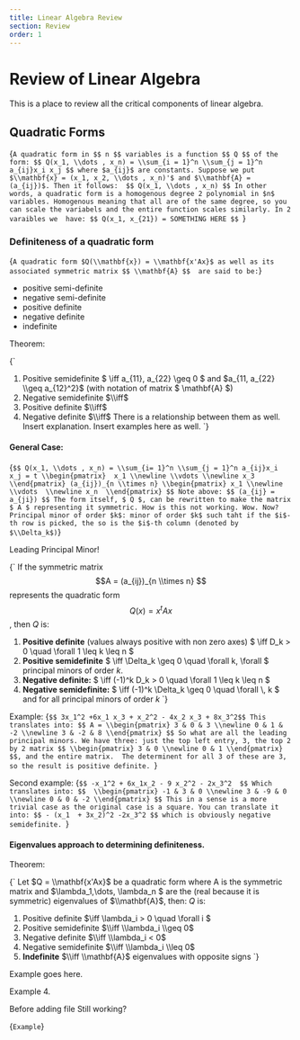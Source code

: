 ```yaml
---
title: Linear Algebra Review
section: Review
order: 1
---
```



# Review of Linear Algebra

This is a place to review all the critical components of linear algebra.

## Quadratic Forms
<Katex>{`
A quadratic form in $$ n $$ variables is a function $$ Q $$ of the form:
$$
Q(x_1, \\dots , x_n) = \\sum_{i = 1}^n \\sum_{j = 1}^n a_{ij}x_i x_j
$$
where $a_{ij}$ are constants. Suppose we put $\\mathbf{x} = (x_1, x_2, \\dots , x_n)'$ and $\\mathbf{A} = (a_{ij})$. Then it follows: 
$$
Q(x_1, \\dots , x_n)
$$
In other words, a quadratic form is a homogenous degree 2 polynomial in $n$ variables. Homogenous meaning that all are of the same degree, so you can scale the variabels and the entire function scales similarly. In 2 varaibles we  have:
$$
Q(x_1, x_{21}) = SOMETHING HERE
$$ 
`}</Katex>

### Definiteness of a quadratic form

<Katex>{`
A quadratic form $Q(\\mathbf{x}) = \\mathbf{x'Ax}$ as well as its associated symmetric matrix $$ \\mathbf{A} $$  are said to be:
`}</Katex>

- positive semi-definite
- negative semi-definite
- positive definite
- negative definite
- indefinite

Theorem:

<Katex>{`
1) Positive semidefinite $ \\iff a_{11}, a_{22} \\geq 0 $ and $a_{11, a_{22} \\geq a_{12}^2}$ (with notation of matrix $ \\mathbf{A} $)
2) Negative semidefinite $\\iff$
3) Positive definite $\\iff$
4) Negative definite $\\iff$
There is a relationship between them as well. Insert explanation. Insert examples here as well. 
`}</Katex>

#### General Case:

<Katex>{`
$$
Q(x_1, \\dots , x_n) = \\sum_{i= 1}^n \\sum_{j = 1}^n a_{ij}x_i x_j = t \\begin{pmatrix} 
x_1 \\newline
\\vdots \\newline
x_3
\\end{pmatrix} (a_{ij})_{n \\times n} \\begin{pmatrix}
x_1 \\newline
\\vdots  \\newline
x_n 
\\end{pmatrix}
$$
Note above: $$ (a_{ij} = a_{ji}) $$
The form itself, $ Q $, can be rewritten to make the matrix  $ A $ representing it symmetric. How is this not working. Wow. Now?
Principal minor of order $k$: minor of order $k$ such taht if the $i$-th row is picked, the so is the $i$-th column (denoted by $\\Delta_k$)
`}</Katex>

Leading Principal Minor!

<Katex>{`
If the symmetric matrix $$A = (a_{ij})_{n \\times n} $$ represents the quadratic form $$ Q(x) = x^t A x $$, then $Q$ is:
1) **Positive definite** (values always positive with non zero axes) $ \\iff D_k > 0 \\quad  \\forall 1 \\leq k \\leq n $
2) **Positive semidefinite** $ \\iff \\Delta_k \\geq 0 \\quad \\forall k, \\forall $ principal minors of order $k$. 
3) **Negative definite:** $ \\iff (-1)^k D_k > 0 \\quad \\forall 1 \\leq k \\leq n $
4) **Negative semidefinite:** $ \\iff (-1)^k \\Delta_k \\geq 0 \\quad \\forall \\, k $ and for all principal minors of order $k$
`}</Katex>

Example:
<Katex>{`
$$ 3x_1^2 +6x_1 x_3 + x_2^2 - 4x_2 x_3 + 8x_3^2$$
This translates into:
$$
A = \\begin{pmatrix}
3 & 0 & 3 \\newline
0 & 1 & -2 \\newline
3 & -2 & 8
\\end{pmatrix}
$$
So what are all the leading principal minors. We have three: just the top left entry, 3, the top 2 by 2 matrix $$ \\begin{pmatrix} 3 & 0 \\newline 0 & 1 \\end{pmatrix} $$, and the entire matrix. 
The determinent for all 3 of these are 3, so the result is positive definite. 
`}</Katex>

Second example:
<Katex>{`
$$
-x_1^2 + 6x_1x_2 - 9 x_2^2 - 2x_3^2 
$$
Which translates into:
$$ 
\\begin{pmatrix}
-1 & 3 & 0 \\newline
3 & -9 & 0 \\newline
0 & 0 & -2
\\end{pmatrix}
$$
This in a sense is a more trivial case as the original case is a square. You can translate it into: $$ - (x_1  + 3x_2)^2 -2x_3^2 $$ which is obviously negative semidefinite. 
`}</Katex>

#### Eigenvalues approach to determining definiteness. 
Theorem:

<Katex>{`
Let $Q = \\mathbf{x'Ax}$ be a quadratic form where A is the symmetric matrix and $\\lambda_1,\\dots, \\lambda_n $ are the (real because it is symmetric) eigenvalues of $\\mathbf{A}$, then: $Q$ is:
1) Positive definite $\\iff \\lambda_i > 0 \\quad \\forall i $
2) Positive semidefinite $\\iff \\lambda_i \\geq 0$
3) Negative definite $\\iff \\lambda_i < 0$
4) Negative semidefinite $\\iff \\lambda_i \\leq 0$
5) **Indefinite** $\\iff \\mathbf{A}$ eigenvalues with opposite signs 
`}</Katex>

Example goes here.

Example 4. 



Before adding file Still working? 

<Katex>{`
Example
`}</Katex>
